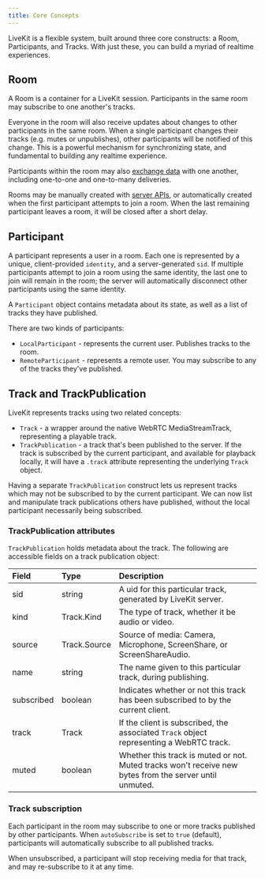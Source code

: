```yaml
---
title: Core Concepts
---
```


LiveKit is a flexible system, built around three core constructs: a Room, Participants, and Tracks. With just these, you can build a myriad of realtime experiences.

## Room

A Room is a container for a LiveKit session. Participants in the same room may subscribe to one another's tracks.

Everyone in the room will also receive updates about changes to other participants in the same room. When a single participant changes their tracks (e.g. mutes or unpublishes), other participants will be notified of this change. This is a powerful mechanism for synchronizing state, and fundamental to building any realtime experience.

Participants within the room may also [exchange data](/guides/room/data#data-messages) with one another, including one-to-one and one-to-many deliveries.

Rooms may be manually created with [server APIs](/guides/server-api), or automatically created when the first participant attempts to join a room. When the last remaining participant leaves a room, it will be closed after a short delay.

## Participant

A participant represents a user in a room. Each one is represented by a unique, client-provided `identity`, and a server-generated `sid`. If multiple participants attempt to join a room using the same identity, the last one to join will remain in the room; the server will automatically disconnect other participants using the same identity.

A `Participant` object contains metadata about its state, as well as a list of tracks they have published.

There are two kinds of participants:

* `LocalParticipant` - represents the current user. Publishes tracks to the room.
* `RemoteParticipant` - represents a remote user. You may subscribe to any of the tracks they've published.

## Track and TrackPublication

LiveKit represents tracks using two related concepts:

* `Track` - a wrapper around the native WebRTC MediaStreamTrack, representing a playable track.
* `TrackPublication` - a track that's been published to the server. If the track is subscribed by the current participant, and available for playback locally, it will have a `.track` attribute representing the underlying `Track` object.

Having a separate `TrackPublication` construct lets us represent tracks which may not be subscribed to by the current participant. We can now list and manipulate track publications others have published, without the local participant necessarily being subscribed.


### TrackPublication attributes

`TrackPublication` holds metadata about the track. The following are accessible fields on a track publication object:

| Field      | Type         | Description                                                                                             |
| :--------- | :----------- | :------------------------------------------------------------------------------------------------------ |
| sid        | string       | A uid for this particular track, generated by LiveKit server.                                           |
| kind       | Track.Kind   | The type of track, whether it be audio or video.                                                        |
| source     | Track.Source | Source of media: Camera, Microphone, ScreenShare, or ScreenShareAudio.                                  |
| name       | string       | The name given to this particular track, during publishing.                                             |
| subscribed | boolean      | Indicates whether or not this track has been subscribed to by the current client.                       |
| track      | Track        | If the client is subscribed, the associated `Track` object representing a WebRTC track.                 |
| muted      | boolean      | Whether this track is muted or not. Muted tracks won't receive new bytes from the server until unmuted. |


### Track subscription

Each participant in the room may subscribe to one or more tracks published by other participants. When `autoSubscribe` is set to `true` (default), participants will automatically subscribe to all published tracks.

When unsubscribed, a participant will stop receiving media for that track, and may re-subscribe to it at any time.

